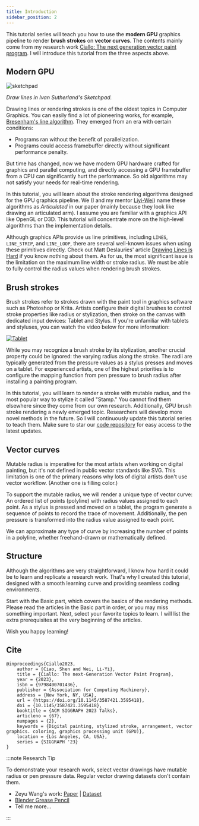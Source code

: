 ```yaml
---
title: Introduction
sidebar_position: 2
---
```


This tutorial series will teach you how to use the **modern GPU** graphics pipeline to render **brush strokes** on **vector curves**.
The contents mainly come from my research work [Ciallo: The next generation vector paint program][Ciallo].
I will introduce this tutorial from the three aspects above.

## Modern GPU

![sketchpad](./sketchpad.gif)

_Draw lines in Ivan Sutherland's Sketchpad._

Drawing lines or rendering strokes is one of the oldest topics in Computer Graphics.
You can easily find a lot of pioneering works, for example, [Bresenham's line algorithm](https://en.wikipedia.org/wiki/Bresenham%27s_line_algorithm).
They emerged from an era with certain conditions:

- Programs ran without the benefit of parallelization.
- Programs could access framebuffer directly without significant performance penalty.

But time has changed, now we have modern GPU hardware crafted for graphics and parallel computing,
and directly accessing a GPU framebuffer from a CPU can significantly hurt the performance.
So old algorithms may not satisfy your needs for real-time rendering.

In this tutorial, you will learn about the stroke rendering algorithms designed for the GPU graphics pipeline.
We (I and my mentor [Liyi-Wei](https://www.liyiwei.org/)) name these algorithms as _Articulated_ in our paper (mainly because they look like drawing an articulated arm).
I assume you are familiar with a graphics API like OpenGL or D3D.
This tutorial will concentrate more on the high-level algorithms than the implementation details.

Although graphics APIs provide us line primitives, including `LINES`, `LINE_STRIP`, and `LINE_LOOP`,
there are several well-known issues when using these primitives directly.
Check out Matt Deslauries' article [Drawing Lines is Hard](https://mattdesl.svbtle.com/drawing-lines-is-hard#line-primitives_1) if you know nothing about them.
As for us, the most significant issue is the limitation on the maximum line width or stroke radius.
We must be able to fully control the radius values when rendering brush strokes.

## Brush strokes

Brush strokes refer to strokes drawn with the paint tool in graphics software such as Photoshop or Krita.
Artists configure their digital brushes to control stroke properties like radius or stylization,
then stroke on the canvas with dedicated input devices: Tablet and Stylus.
If you're unfamiliar with tablets and styluses, you can watch the video below for more information:

[![Tablet](https://img.youtube.com/vi/83BRMfjJXIk/maxresdefault.jpg)](https://www.youtube.com/watch?app=desktop&v=83BRMfjJXIk)

While you may recognize a brush stroke by its stylization, another crucial property could be ignored: the varying radius along the stroke.
The radii are typically generated from the pressure values as a stylus presses and moves on a tablet.
For experienced artists, one of the highest priorities is to configure the mapping function from pen pressure to brush radius after installing a painting program.

In this tutorial, you will learn to render a stroke with mutable radius, and the most popular way to stylize it called "Stamp."
You cannot find them elsewhere since they come from our own research.
Additionally, GPU brush stroke rendering a newly emerged topic.
Researchers will develop more novel methods in the future.
So I will continuously update this tutorial series to teach them.
Make sure to star our [code repository] for easy access to the latest updates.

## Vector curves

Mutable radius is imperative for the most artists when working on digital painting,
but it's not defined in public vector standards like SVG.
This limitation is one of the primary reasons why lots of digital artists don't use vector workflow.
(Another one is filling color.)

To support the mutable radius, we will render a unique type of vector curve:
An ordered list of points (polyline) with radius values assigned to each point.
As a stylus is pressed and moved on a tablet, the program generate a sequence of points to record the trace of movement.
Additionally, the pen pressure is transformed into the radius value assigned to each point.

We can approximate any type of curve by increasing the number of points in a polyline, whether freehand-drawn or mathematically defined.

## Structure

Although the algorithms are very straightforward, I know how hard it could be to learn and replicate a research work.
That's why I created this tutorial, designed with a smooth learning curve and providing seamless coding environments.

Start with the Basic part, which covers the basics of the rendering methods.
Please read the articles in the Basic part in order, or you may miss something important.
Next, select your favorite topics to learn.
I will list the extra prerequisites at the very beginning of the articles.

Wish you happy learning!

## Cite

```
@inproceedings{Ciallo2023,
    author = {Ciao, Shen and Wei, Li-Yi},
    title = {Ciallo: The next-Generation Vector Paint Program},
    year = {2023},
    isbn = {9798400701436},
    publisher = {Association for Computing Machinery},
    address = {New York, NY, USA},
    url = {https://doi.org/10.1145/3587421.3595418},
    doi = {10.1145/3587421.3595418},
    booktitle = {ACM SIGGRAPH 2023 Talks},
    articleno = {67},
    numpages = {2},
    keywords = {Digital painting, stylized stroke, arrangement, vector graphics. coloring, graphics processing unit (GPU)},
    location = {Los Angeles, CA, USA},
    series = {SIGGRAPH '23}
}
```

:::note Research Tip

To demonstrate your research work, select vector drawings have mutable radius or pen pressure data.
Regular vector drawing datasets don't contain them.

- Zeyu Wang's work: [Paper](https://dl.acm.org/doi/10.1145/3450626.3459819) | [Dataset](https://github.com/zachzeyuwang/tracing-vs-freehand)
- [Blender Grease Pencil](https://cloud.blender.org/p/gallery/5b642e25bf419c1042056fc6)
- Tell me more...

:::

[code repository]: https://github.com/ShenCiao/BrushStrokeTutorial
[Ciallo]: https://github.com/ShenCiao/Ciallo

